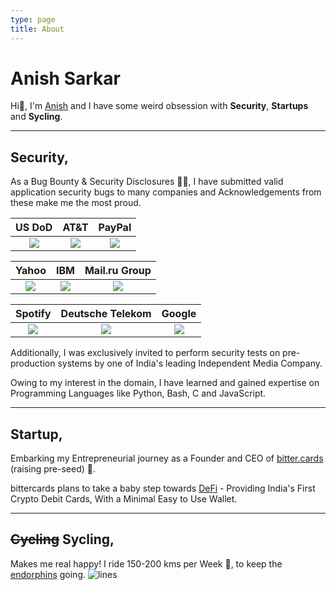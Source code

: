 ```yaml
---
type: page
title: About
---
```


# Anish Sarkar

Hi👋, I'm [Anish](https://nextra.vercel.app/) and I have some weird obsession with **Security**, **Startups** and **Sycling**.

---
## Security,

As a Bug Bounty & Security Disclosures 🧑‍💻, I have submitted valid application security bugs to many companies and Acknowledgements from these make me the most proud.



US DoD                |  AT&T                |  PayPal
:-------------------------:|:-------------------------:|:-------------------------:
![](https://raw.githubusercontent.com/anishatlpu/portfolio/main/public/images/DoD.png) | ![](https://raw.githubusercontent.com/anishatlpu/portfolio/main/public/images/att.png) | ![](https://raw.githubusercontent.com/anishatlpu/portfolio/main/public/images/paypal.jpg)


Yahoo                |  IBM                |  Mail.ru Group
:-------------------------:|:-------------------------:|:-------------------------:
![](https://raw.githubusercontent.com/anishatlpu/portfolio/main/public/images/yahoo.jpg) | ![](https://raw.githubusercontent.com/anishatlpu/portfolio/main/public/images/IBM.jpg) | ![](https://raw.githubusercontent.com/anishatlpu/portfolio/main/public/images/mailru.png)


Spotify                |  Deutsche Telekom                |  Google
:-------------------------:|:-------------------------:|:-------------------------:
![](https://raw.githubusercontent.com/anishatlpu/portfolio/main/public/images/spotify.png) | ![](https://raw.githubusercontent.com/anishatlpu/portfolio/main/public/images/t-mobile.jpg.png) | ![](https://raw.githubusercontent.com/anishatlpu/portfolio/main/public/images/Google.png)




Additionally, I was exclusively invited to perform security tests on pre-production systems by one of India's leading Independent Media Company.

Owing to my interest in the domain, I have learned and gained expertise on Programming Languages like Python, Bash, C and JavaScript.

---
## Startup, 


Embarking my Entrepreneurial journey as a Founder and CEO of [bitter.cards](https://bitter.cards/) (raising pre-seed) 🎯.

bittercards plans to take a baby step towards [DeFi](https://ethereum.org/en/defi/) - Providing India's First Crypto Debit Cards, With a Minimal Easy to Use Wallet.

---
## ~~Cycling~~ Sycling,

Makes me real happy! I ride 150-200 kms per Week 🚴, to keep the [endorphins](https://www.healthline.com/health/endorphins) going.
![lines](https://raw.githubusercontent.com/anishatlpu/portfolio/main/public/images/IMG_3382.jpg)

